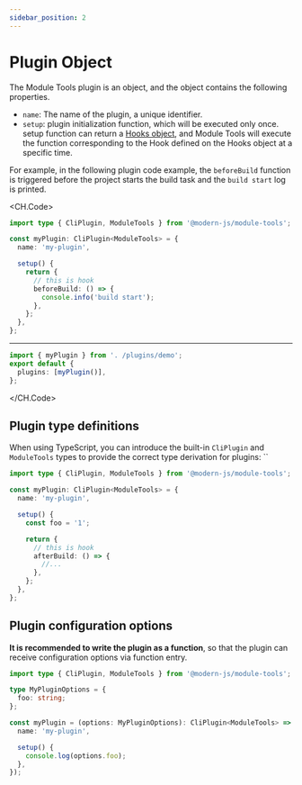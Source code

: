 ```yaml
---
sidebar_position: 2
---
```


# Plugin Object

The Module Tools plugin is an object, and the object contains the following properties.

- `name`: The name of the plugin, a unique identifier.
- `setup`: plugin initialization function, which will be executed only once. setup function can return a [Hooks object](), and Module Tools will execute the function corresponding to the Hook defined on the Hooks object at a specific time.

For example, in the following plugin code example, the `beforeBuild` function is triggered before the project starts the build task and the `build start` log is printed.

<CH.Code>

```ts title=". /plugins/demo.tsx"
import type { CliPlugin, ModuleTools } from '@modern-js/module-tools';

const myPlugin: CliPlugin<ModuleTools> = {
  name: 'my-plugin',

  setup() {
    return {
      // this is hook
      beforeBuild: () => {
        console.info('build start');
      },
    };
  },
};
```

---

```ts title=". /modern.config.ts"
import { myPlugin } from '. /plugins/demo';
export default {
  plugins: [myPlugin()],
};
```

</CH.Code>

## Plugin type definitions

When using TypeScript, you can introduce the built-in `CliPlugin` and `ModuleTools` types to provide the correct type derivation for plugins: ``

```ts
import type { CliPlugin, ModuleTools } from '@modern-js/module-tools';

const myPlugin: CliPlugin<ModuleTools> = {
  name: 'my-plugin',

  setup() {
    const foo = '1';

    return {
      // this is hook
      afterBuild: () => {
        //...
      },
    };
  },
};
```

## Plugin configuration options

**It is recommended to write the plugin as a function**, so that the plugin can receive configuration options via function entry.

```ts
import type { CliPlugin, ModuleTools } from '@modern-js/module-tools';

type MyPluginOptions = {
  foo: string;
};

const myPlugin = (options: MyPluginOptions): CliPlugin<ModuleTools> => ({
  name: 'my-plugin',

  setup() {
    console.log(options.foo);
  },
});
```
